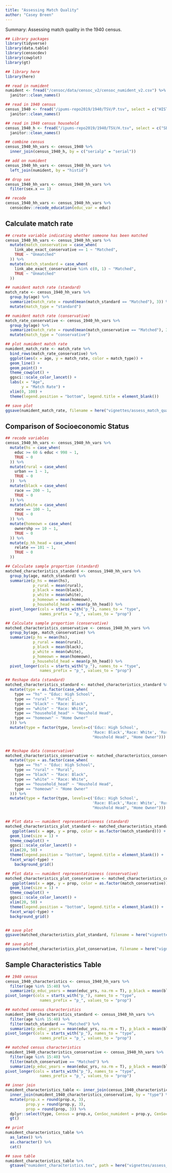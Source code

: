 ```yaml
---
title: "Assessing Match Quality"
author: "Casey Breen" 
---
```


Summary: Assessing match quality in the 1940 census. 

```r
## Library packages 
library(tidyverse)
library(data.table)
library(censocdev)
library(cowplot)
library(gt)

## library here 
library(here)
```


```r
## read in numident 
numident <- fread("/censoc/data/censoc_v2/censoc_numident_v2.csv") %>% 
  janitor::clean_names()

## read in 1940 census 
census_1940 <- fread("/ipums-repo2019/1940/TSV/P.tsv", select = c("HISTID", "SERIALP", "AGE", "INCWAGE", "SEX", "EDUC", "RACE", "RELATE")) %>% 
  janitor::clean_names()

## read in 1940 census household 
census_1940_h <- fread("/ipums-repo2019/1940/TSV/H.tsv", select = c("SERIAL", "STATEFIP", "OWNERSHP", "URBAN")) %>% 
  janitor::clean_names()
```

```r
## combine census 
census_1940_hh_vars <- census_1940 %>% 
  inner_join(census_1940_h, by = c("serialp" = "serial"))

## add on numident  
census_1940_hh_vars <- census_1940_hh_vars %>% 
  left_join(numident, by = "histid")

## drop sex 
census_1940_hh_vars <- census_1940_hh_vars %>% 
  filter(sex.x == 1)

## recode 
census_1940_hh_vars <- census_1940_hh_vars %>% 
  censocdev::recode_education(educ_var = educ)
```

## Calculate match rate 

```r
## create variable indicating whether someone has been matched 
census_1940_hh_vars <- census_1940_hh_vars %>% 
  mutate(match_conservative = case_when(
    link_abe_exact_conservative == 1 ~ "Matched",
    TRUE ~ "Unmatched"
  )) %>% 
  mutate(match_standard = case_when(
    link_abe_exact_conservative %in% c(0, 1) ~ "Matched",
    TRUE ~ "Unmatched"
  ))
```

```r
## numident match rate (standard)
match_rate <- census_1940_hh_vars %>% 
  group_by(age) %>% 
  summarize(match_rate = round(mean(match_standard == "Matched"), 3)) %>% 
  mutate(match_type = "standard")

## numident match rate (conservative)
match_rate_conservative <- census_1940_hh_vars %>% 
  group_by(age) %>% 
  summarize(match_rate = round(mean(match_conservative == "Matched"), 3)) %>% 
  mutate(match_type = "conservative")

## plot numident match rate 
numident_match_rate <- match_rate %>% 
  bind_rows(match_rate_conservative) %>% 
  ggplot(aes(x = age, y = match_rate, color = match_type)) + 
  geom_line() + 
  geom_point() + 
  theme_cowplot() + 
  ggsci::scale_color_lancet() + 
  labs(x = "Age",
       y = "Match Rate") + 
  xlim(0, 100) + 
  theme(legend.position = "bottom", legend.title = element_blank()) 

## save plot 
ggsave(numident_match_rate, filename = here("vignettes/assess_match_quality/figs/numident_raw_match_rate.pdf"), height = 7, width = 10)
```

## Comparison of Socioeconomic Status 

```r
## recode variables 
census_1940_hh_vars <- census_1940_hh_vars %>% 
  mutate(hs = case_when(
    educ >= 60 & educ < 998 ~ 1,
    TRUE ~ 0
  )) %>% 
  mutate(rural = case_when(
    urban == 1 ~ 1,
    TRUE ~ 0
  ))  %>% 
  mutate(black = case_when( 
    race == 200 ~ 1,
    TRUE ~ 0
  )) %>% 
  mutate(white = case_when(
    race == 100 ~ 1,
    TRUE ~ 0
  )) %>% 
  mutate(homeown = case_when(
    ownershp == 10 ~ 1, 
    TRUE ~ 0
  )) %>% 
  mutate(p_hh_head = case_when(
    relate == 101 ~ 1, 
    TRUE ~ 0
  ))

## Calculate sample proportion (standard)
matched_characteristics_standard <- census_1940_hh_vars %>% 
  group_by(age, match_standard) %>%
  summarize(p_hs = mean(hs),
            p_rural = mean(rural),
            p_black = mean(black),
            p_white = mean(white),
            p_homeown = mean(homeown),
            p_household_head = mean(p_hh_head)) %>% 
  pivot_longer(cols = starts_with("p_"), names_to = "type",
               names_prefix = "p_", values_to = "prop")

## Calculate sample proportion (conservative)
matched_characteristics_conservative <- census_1940_hh_vars %>% 
  group_by(age, match_conservative) %>%
  summarize(p_hs = mean(hs),
            p_rural = mean(rural),
            p_black = mean(black),
            p_white = mean(white),
            p_homeown = mean(homeown),
            p_household_head = mean(p_hh_head)) %>% 
  pivot_longer(cols = starts_with("p_"), names_to = "type",
               names_prefix = "p_", values_to = "prop")

## Reshape data (standard)
matched_characteristics_standard <- matched_characteristics_standard %>% 
  mutate(type = as.factor(case_when(
    type == "hs" ~ "Educ: High School",
    type == "rural" ~ "Rural",
    type == "black" ~ "Race: Black",
    type == "white" ~ "Race: White",
    type == "household_head" ~ "Houshold Head",
    type == "homeown" ~ "Home Owner"
  ))) %>% 
  mutate(type = factor(type, levels=c('Educ: High School',
                                      'Race: Black','Race: White', 'Rural',
                                      "Houshold Head", "Home Owner")))


## Reshape data (conservative)
matched_characteristics_conservative <- matched_characteristics_conservative %>% 
  mutate(type = as.factor(case_when(
    type == "hs" ~ "Educ: High School",
    type == "rural" ~ "Rural",
    type == "black" ~ "Race: Black",
    type == "white" ~ "Race: White",
    type == "household_head" ~ "Houshold Head",
    type == "homeown" ~ "Home Owner"
  ))) %>% 
  mutate(type = factor(type, levels=c('Educ: High School',
                                      'Race: Black','Race: White', 'Rural',
                                      "Houshold Head", "Home Owner")))


## Plot data —— numident representativeness (standard)
matched_characteristics_plot_standard <- matched_characteristics_standard %>% 
   ggplot(aes(x = age, y = prop, color = as.factor(match_standard))) + 
  geom_line(size = 1) + 
  theme_cowplot() + 
  ggsci::scale_color_lancet() + 
  xlim(20, 50) + 
  theme(legend.position = "bottom", legend.title = element_blank()) + 
  facet_wrap(~type) + 
    background_grid() 

## Plot data —— numident representativeness (conservative)
matched_characteristics_plot_conservative <- matched_characteristics_conservative %>% 
   ggplot(aes(x = age, y = prop, color = as.factor(match_conservative))) + 
  geom_line(size = 1) + 
  theme_cowplot() + 
  ggsci::scale_color_lancet() + 
  xlim(20, 50) + 
  theme(legend.position = "bottom", legend.title = element_blank()) + 
  facet_wrap(~type) + 
  background_grid() 


## save plot 
ggsave(matched_characteristics_plot_standard, filename = here("vignettes/assess_match_quality/figs/numident_matched_characteristics_plot_standard.pdf"), height = 7, width = 10)

## save plot 
ggsave(matched_characteristics_plot_conservative, filename = here("vignettes/assess_match_quality/figs/numident_matched_characteristics_plot_conservative.pdf"), height = 7, width = 10)
```

## Sample Characteristics Table 

```r
## 1940 census 
census_1940_characteristics <- census_1940_hh_vars %>% 
  filter(age %in% 15:40) %>% 
  summarize(p_educ_years = mean(educ_yrs, na.rm = T), p_black = mean(black), p_rural = mean(rural), p_homeowner = mean(homeown), p_highschool = mean(hs), p_household_head = mean(p_hh_head), p_white = mean(white), p_observations = n()) %>% 
pivot_longer(cols = starts_with("p_"), names_to = "type",
               names_prefix = "p_", values_to = "prop")

## matched census characteristics 
numident_1940_characteristics_standard <- census_1940_hh_vars %>% 
  filter(age %in% 15:40) %>% 
  filter(match_standard == "Matched") %>%  
  summarize(p_educ_years = mean(educ_yrs, na.rm = T), p_black = mean(black), p_rural = mean(rural), p_homeowner = mean(homeown), p_highschool = mean(hs), p_household_head = mean(p_hh_head), p_white = mean(white), p_observations = n()) %>% 
pivot_longer(cols = starts_with("p_"), names_to = "type",
               names_prefix = "p_", values_to = "prop")

## matched census characteristics 
numident_1940_characteristics_conservative <- census_1940_hh_vars %>% 
  filter(age %in% 15:40) %>% 
  filter(match_conservative == "Matched") %>%  
  summarize(p_educ_years = mean(educ_yrs, na.rm = T), p_black = mean(black), p_rural = mean(rural), p_homeowner = mean(homeown), p_highschool = mean(hs), p_household_head = mean(p_hh_head), p_white = mean(white), p_observations = n()) %>% 
pivot_longer(cols = starts_with("p_"), names_to = "type",
               names_prefix = "p_", values_to = "prop")

## inner join 
numident_characteristics_table <- inner_join(census_1940_characteristics, numident_1940_characteristics_standard, by = "type") %>%
  inner_join(numident_1940_characteristics_conservative, by = "type") %>% 
  mutate(prop.x = round(prop.x, 3),
         prop.y = round(prop.y, 3),
         prop = round(prop, 3)) %>% 
  dplyr::select(type, Census = prop.x, CenSoc_numident = prop.y, CenSoc_numident_conservative = prop) %>% 
  gt() 

## print 
numident_characteristics_table %>% 
  as_latex() %>%
  as.character() %>%
  cat()

## save table 
numident_characteristics_table %>%
  gtsave("numident_characteristics.tex", path = here("vignettes/assess_match_quality/figs/")) 
```
